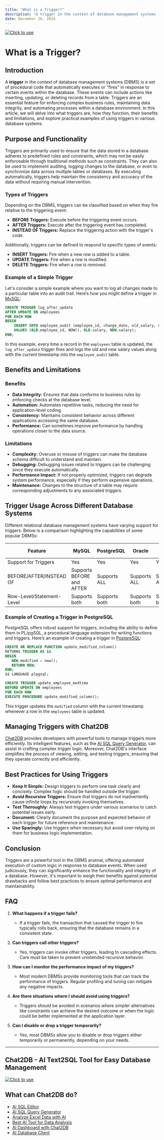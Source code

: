 ```yaml
---
title: "What is a Trigger?"
description: "A trigger in the context of database management systems (DBMS) is a set of procedural code that automatically executes or fires in response to certain events within the database."
date: December 26, 2024
---
```

[![Click to use](/image/blog/bg/chat2db1.png)](https://app.chat2db.ai/)
# What is a Trigger?

## Introduction

A **trigger** in the context of database management systems (DBMS) is a set of procedural code that automatically executes or "fires" in response to certain events within the database. These events can include actions like inserting, updating, or deleting records from a table. Triggers are an essential feature for enforcing complex business rules, maintaining data integrity, and automating processes within a database environment. In this article, we will delve into what triggers are, how they function, their benefits and limitations, and explore practical examples of using triggers in various database systems.

## Purpose and Functionality

Triggers are primarily used to ensure that the data stored in a database adheres to predefined rules and constraints, which may not be easily enforceable through traditional methods such as constraints. They can also be used to implement auditing, logging changes to the database, or even to synchronize data across multiple tables or databases. By executing automatically, triggers help maintain the consistency and accuracy of the data without requiring manual intervention.

### Types of Triggers

Depending on the DBMS, triggers can be classified based on when they fire relative to the triggering event:

- **BEFORE Triggers:** Execute before the triggering event occurs.
- **AFTER Triggers:** Execute after the triggering event has completed.
- **INSTEAD OF Triggers:** Replace the triggering action with the trigger's code.

Additionally, triggers can be defined to respond to specific types of events:

- **INSERT Triggers:** Fire when a new row is added to a table.
- **UPDATE Triggers:** Fire when a row is modified.
- **DELETE Triggers:** Fire when a row is removed.

### Example of a Simple Trigger

Let's consider a simple example where you want to log all changes made to a particular table into an audit trail. Here’s how you might define a trigger in [MySQL](https://chat2db.ai/client/mysql):

```sql
CREATE TRIGGER log_after_update
AFTER UPDATE ON employees
FOR EACH ROW
BEGIN
    INSERT INTO employee_audit (employee_id, change_date, old_salary, new_salary)
    VALUES (OLD.employee_id, NOW(), OLD.salary, NEW.salary);
END;
```

In this example, every time a record in the `employees` table is updated, the `log_after_update` trigger fires and logs the old and new salary values along with the current timestamp into the `employee_audit` table.

## Benefits and Limitations

### Benefits

- **Data Integrity:** Ensures that data conforms to business rules by enforcing checks at the database level.
- **Automation:** Automates repetitive tasks, reducing the need for application-level coding.
- **Consistency:** Maintains consistent behavior across different applications accessing the same database.
- **Performance:** Can sometimes improve performance by handling operations closer to the data source.

### Limitations

- **Complexity:** Overuse or misuse of triggers can make the database schema difficult to understand and maintain.
- **Debugging:** Debugging issues related to triggers can be challenging since they execute automatically.
- **Performance Impact:** If not properly optimized, triggers can degrade system performance, especially if they perform expensive operations.
- **Maintenance:** Changes to the structure of a table may require corresponding adjustments to any associated triggers.

## Trigger Usage Across Different Database Systems

Different relational database management systems have varying support for triggers. Below is a comparison highlighting the capabilities of some popular DBMSs:

| Feature                  | MySQL                               | PostgreSQL                          | Oracle                             | SQL Server                        | SQLite                           |
|--------------------------|-------------------------------------|-------------------------------------|------------------------------------|-----------------------------------|----------------------------------|
| Support for Triggers      | Yes                                 | Yes                                 | Yes                                | Yes                               | Limited                          |
| BEFORE/AFTER/INSTEAD OF   | Supports BEFORE and AFTER           | Supports ALL                       | Supports ALL                       | Supports ALL                      | Supports INSTEAD OF              |
| Row-Level/Statement-Level | Supports both                       | Supports both                       | Supports both                      | Supports both                     | Statement-Level only             |

### Example of Creating a Trigger in PostgreSQL

PostgreSQL offers robust support for triggers, including the ability to define them in PL/pgSQL, a procedural language extension for writing functions and triggers. Here’s an example of creating a trigger in [PostgreSQL](https://chat2db.ai/client/postgresql):

```sql
CREATE OR REPLACE FUNCTION update_modified_column()
RETURNS TRIGGER AS $$
BEGIN
   NEW.modified = now();
   RETURN NEW;
END;
$$ LANGUAGE plpgsql;

CREATE TRIGGER update_employee_modtime
BEFORE UPDATE ON employees
FOR EACH ROW
EXECUTE PROCEDURE update_modified_column();
```

This trigger updates the `modified` column with the current timestamp whenever a row in the `employees` table is updated.

## Managing Triggers with Chat2DB

[Chat2DB](https://chat2db.ai) provides developers with powerful tools to manage triggers more efficiently. Its intelligent features, such as the [AI SQL Query Generator](https://chat2db.ai/feature/ai-sql-query-generator), can assist in crafting complex trigger logic. Moreover, Chat2DB's interface simplifies the process of viewing, editing, and testing triggers, ensuring that they operate correctly and efficiently.

## Best Practices for Using Triggers

- **Keep It Simple:** Design triggers to perform one task clearly and concisely. Complex logic should be handled outside the trigger.
- **Avoid Recursive Triggers:** Ensure that triggers do not inadvertently cause infinite loops by recursively invoking themselves.
- **Test Thoroughly:** Always test triggers under various scenarios to catch potential issues early.
- **Document:** Clearly document the purpose and expected behavior of each trigger for future reference and maintenance.
- **Use Sparingly:** Use triggers when necessary but avoid over-relying on them for business logic implementation.

## Conclusion

Triggers are a powerful tool in the DBMS arsenal, offering automated execution of custom logic in response to database events. When used judiciously, they can significantly enhance the functionality and integrity of a database. However, it's important to weigh their benefits against potential drawbacks and follow best practices to ensure optimal performance and maintainability.

## FAQ

1. **What happens if a trigger fails?**
   - If a trigger fails, the transaction that caused the trigger to fire typically rolls back, ensuring that the database remains in a consistent state.

2. **Can triggers call other triggers?**
   - Yes, triggers can invoke other triggers, leading to cascading effects. Care must be taken to prevent unintended recursive behavior.

3. **How can I monitor the performance impact of my triggers?**
   - Most modern DBMSs provide monitoring tools that can track the performance of triggers. Regular profiling and tuning can mitigate any negative impacts.

4. **Are there situations where I should avoid using triggers?**
   - Triggers should be avoided in scenarios where simpler alternatives like constraints can achieve the desired outcome or when the logic could be better implemented at the application layer.

5. **Can I disable or drop a trigger temporarily?**
   - Yes, most DBMSs allow you to disable or drop triggers either temporarily or permanently, depending on your needs.

---

## Chat2DB - AI Text2SQL Tool for Easy Database Management

[![Click to use](/image/blog/chat2db.png)](https://app.chat2db.ai/)

## What can Chat2DB do?

- [AI SQL Editor](https://chat2db.ai/feature/AI%20SQL%20Editor)
- [AI SQL Query Generator](https://chat2db.ai/feature/AI%20SQL%20Query%20Generator)
- [Analyze Excel Data with AI](https://chat2db.ai/feature/Analyze%20Excel%20Data%20with%20AI)
- [Best AI Tool for Data Analysis](https://chat2db.ai/feature/Best%20AI%20Tool%20for%20Data%20Analysis)
- [AI Dashboard with Chat2DB](https://chat2db.ai/feature/AI%20Dashboard%20with%20Chat2DB)
- [AI Database Client](https://chat2db.ai/feature/AI%20Database%20Client)
